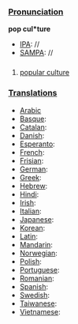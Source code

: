 ===[[Pronunciation]]===

'''pop cul*ture'''
*[[IPA]]: //
*[[SAMPA]]: //
===[[]]===

# [[popular culture]]
===[[Translations]]===

*[[Arabic]]
*[[Basque]]:
*[[Catalan]]:
*[[Danish]]:
*[[Esperanto]]:
*[[French]]:
*[[Frisian]]:
*[[German]]:
*[[Greek]]:
*[[Hebrew]]:
*[[Hindi]]:
*[[Irish]]:
*[[Italian]]:
*[[Japanese]]:
*[[Korean]]:
*[[Latin]]:
*[[Mandarin]]:
*[[Norwegian]]:
*[[Polish]]:
*[[Portuguese]]:
*[[Romanian]]:
*[[Spanish]]:
*[[Swedish]]:
*[[Taiwanese]]:
*[[Vietnamese]]: